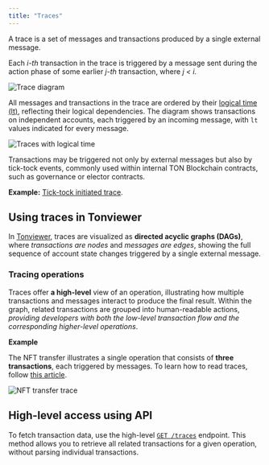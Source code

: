 ```yaml
---
title: "Traces"
---
```



A trace is a set of messages and transactions produced by a single external message.

Each _i-th_ transaction in the trace is triggered by a message sent during the action phase of some earlier _j-th_ transaction, where _j < i_.

  <div className="flex justify-center my-4">
  <Image
    src="/resources/images/rpc/trace_def_light.svg"
    darkSrc="/resources/images/rpc/trace_def_dark.svg"
    alt="Trace diagram"
  />
  </div>

All messages and transactions in the trace are ordered by their [logical time (lt)](/ton/tblkch#1-4-1-logical-time), reflecting their logical dependencies. The diagram shows transactions on independent accounts, each triggered by an incoming message, with `lt` values indicated for every message.

<Image
  src="/resources/images/rpc/traces_lt_light.svg"
  darkSrc="/resources/images/rpc/traces_lt_dark.svg"
  alt="Traces with logical time"
/>

<Aside type={"note"}>
  Transactions may be triggered not only by external messages but also by tick-tock events, commonly used within internal TON Blockchain contracts, such as governance or elector contracts.

  **Example:** [Tick-tock initiated trace](https://tonviewer.com/transaction/c386d3f7cc797aeb4d126a17da9055e47e79a1bce73262e8d665d94636f97bdc).
</Aside>


## Using traces in Tonviewer

In [Tonviewer](https://tonviewer.com/), traces are visualized as **directed acyclic graphs (DAGs)**, where _transactions are nodes_ and _messages are edges_, showing the full sequence of account state changes triggered by a single external message.

### Tracing operations

Traces offer **a high-level** view of an operation, illustrating how multiple transactions and messages interact to produce the final result. Within the graph, related transactions are grouped into human-readable actions, _providing developers with both the low-level transaction flow and the corresponding higher-level operations_.

**Example**

The NFT transfer illustrates a single operation that consists of **three transactions**, each triggered by messages. To learn how to read traces, follow [this article](/ecosystem/explorers/tonviewer#steps-to-analyze-an-operation).

<Image
  src="/resources/images/rpc/nft_transfer_trace_light.png"
  darkSrc="/resources/images/rpc/nft_transfer_trace_dark.png"
  alt="NFT transfer trace"
/>

## High-level access using API

To fetch transaction data, use the high-level [`GET /traces`](/api-reference/actions/get-traces) endpoint.
This method allows you to retrieve all related transactions for a given operation, without parsing individual transactions.

